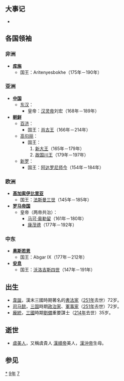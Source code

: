 {{yearTOC|179|东汉'''[[光和|光和]]二年'''}}

== 大事记 ==
*

== 各国领袖 ==
=== 非洲 ===
*'''[[库施|库施]]'''
**国王：Aritenyesbokhe（175年－190年）

=== 亚洲 ===
*'''[[中国|中国]]'''
**[[东汉|东汉]]：
***皇帝：[[汉灵帝|汉灵帝]]刘宏（168年－189年）
*'''[[朝鲜民主主义人民共和国|朝鲜]]'''
**[[百濟|百济]]：
***国王：[[肖古王|肖古王]]（166年－214年）
**[[高句丽|高句丽]]：
***国王：
***#[[新大王|新大王]]（165年－179年）
***#[[故国川王|故国川王]]（179年－197年）
**[[新罗|新罗]]：
***国王：[[阿达罗尼师今|阿达罗尼师今]]（154年－184年）

=== 欧洲 ===
*'''[[高加索伊比利亞王國|高加索伊比里亚]]'''
**国王：[[法斯曼三世|法斯曼三世]]（145年－185年）
*'''[[羅馬帝國|罗马帝国]]'''
**皇帝（两帝共治）：
***[[馬爾庫斯·奧列里烏斯|马可·奥勒留]]（161年－180年）
***[[康茂德|康茂德]]（177年－192年）

=== 中东 ===
*'''[[奥斯若恩|奥斯若恩]]'''
**国王：Abgar IX（177年－212年）
*'''[[安息_(国家)|安息]]''' 
**国王：[[沃洛吉斯四世|沃洛吉斯四世]]（147年－191年）

== 出生 ==
*[[韋誕|韋誕]]，漢末三國時期著名的[[書法家|書法家]]（[[251年|251年]]去世）72岁。
*[[司马懿|司马懿]]，[[三国|三国]]時期[[政治家|政治家]]、[[軍事家|軍事家]]（[[251年|251年]]去世）72岁。
*[[庞统|龐統]]，[[三国|三國]]時期[[刘备|劉備]]重要謀士（[[214年|214年]]去世）35岁。

== 逝世 ==
* [[憲園貴人|虞美人]]，又稱虞貴人 [[漢順帝|漢順帝]]美人，[[漢沖帝|漢沖帝]]生母。

== 参见 ==
{{Wikisource year mention}}

[[Category:179年|*]]
[[Category:170年代|9年]]
[[Category:2世纪各年|7]]